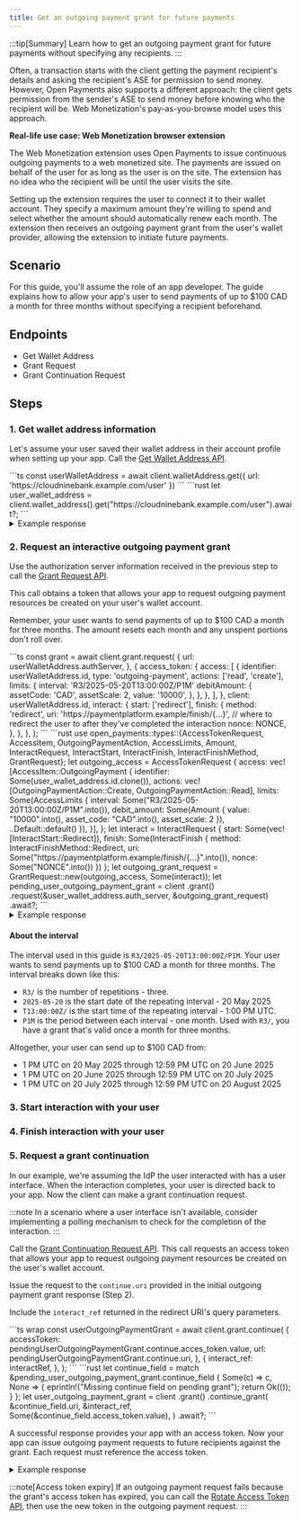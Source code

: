 ```yaml
---
title: Get an outgoing payment grant for future payments
---
```



:::tip[Summary]
Learn how to get an outgoing payment grant for future payments without specifying any recipients.
:::

Often, a transaction starts with the client getting the payment recipient's details and asking the recipient's ASE for permission to send money. However, Open Payments also supports a different approach: the client gets permission from the sender's ASE to send money before knowing who the recipient will be. Web Monetization's pay-as-you-browse model uses this approach.

**Real-life use case: Web Monetization browser extension**

The Web Monetization extension uses Open Payments to issue continuous outgoing payments to a web monetized site. The payments are issued on behalf of the user for as long as the user is on the site. The extension has no idea who the recipient will be until the user visits the site.

Setting up the extension requires the user to connect it to their wallet account. They specify a maximum amount they're willing to spend and select whether the amount should automatically renew each month. The extension then receives an outgoing payment grant from the user's wallet provider, allowing the extension to initiate future payments.

## Scenario

For this guide, you'll assume the role of an app developer. The guide explains how to allow your app's user to send payments of up to $100 CAD a month for three months without specifying a recipient beforehand.

## Endpoints

- <Badge text="GET" variant="note" /> <LinkOut href='https://openpayments.dev/apis/wallet-address-server/operations/get-wallet-address/'>Get Wallet Address</LinkOut>
- <Badge text="POST" variant="success" /> <LinkOut href='https://openpayments.dev/apis/auth-server/operations/post-request/'>Grant Request</LinkOut>
- <Badge text="POST" variant="success" /> <LinkOut href='https://openpayments.dev/apis/auth-server/operations/post-continue/'>Grant Continuation Request</LinkOut>

## Steps

### 1. Get wallet address information

Let's assume your user saved their wallet address in their account profile when setting up your app. Call the <Badge text="GET" variant="note" /> [Get Wallet Address API](/apis/wallet-address-server/operations/get-wallet-address).

<Tabs syncKey="lang">
<TabItem label='TypeScript/JavaScript' icon='seti:javascript'>
  ```ts
  const userWalletAddress = await client.walletAddress.get({
    url: 'https://cloudninebank.example.com/user'
  })
  ```
 </TabItem>
 <TabItem label='Rust' icon='seti:rust'>
 ```rust
 let user_wallet_address = client.wallet_address().get("https://cloudninebank.example.com/user").await?;
 ```
 </TabItem>
</Tabs>

<details>
  <summary>Example response</summary>
  ```json wrap
  {
    "id": "https://cloudninebank.example.com/user",
    "assetCode": "CAD",
    "assetScale": 2,
    "authServer": "https://auth.cloudninebank.example.com/",
    "resourceServer": "https://cloudninebank.example.com/op"
  }
  ```
</details>

### 2. Request an interactive outgoing payment grant

Use the authorization server information received in the previous step to call the <Badge text="POST" variant="success" /> [Grant Request API](/apis/auth-server/operations/post-request).

This call obtains a token that allows your app to request outgoing payment resources be created on your user's wallet account.

<InteractionReq />

Remember, your user wants to send payments of up to $100 CAD a month for three months. The amount resets each month and any unspent portions don't roll over.

<Tabs syncKey="lang">
<TabItem label='TypeScript/JavaScript' icon='seti:javascript'>
  ```ts
  const grant = await client.grant.request(
    {
      url: userWalletAddress.authServer,
    },
    {
      access_token: {
        access: [
          {
            identifier: userWalletAddress.id,
            type: 'outgoing-payment',
            actions: ['read', 'create'],
            limits: {
              interval: 'R3/2025-05-20T13:00:00Z/P1M'
              debitAmount: {
                assetCode: 'CAD',
                assetScale: 2,
                value: '10000',
              },
            },
          },
        ],
      },
      client: userWalletAddress.id,
      interact: {
        start: ['redirect'],
        finish: {
          method: 'redirect',
          uri: 'https://paymentplatform.example/finish/{...}', // where to redirect the user to after they've completed the interaction
          nonce: NONCE,
        },
      },
    },
  );
  ```
 </TabItem>
 <TabItem label='Rust' icon='seti:rust'>
 ```rust
 use open_payments::types::{AccessTokenRequest, AccessItem, OutgoingPaymentAction, AccessLimits, Amount, InteractRequest, InteractStart, InteractFinish, InteractFinishMethod, GrantRequest};
 let outgoing_access = AccessTokenRequest {
   access: vec![AccessItem::OutgoingPayment {
     identifier: Some(user_wallet_address.id.clone()),
     actions: vec![OutgoingPaymentAction::Create, OutgoingPaymentAction::Read],
     limits: Some(AccessLimits {
       interval: Some("R3/2025-05-20T13:00:00Z/P1M".into()),
       debit_amount: Some(Amount { value: "10000".into(), asset_code: "CAD".into(), asset_scale: 2 }),
       ..Default::default()
     }),
   }],
 };
 let interact = InteractRequest { start: Some(vec![InteractStart::Redirect]), finish: Some(InteractFinish { method: InteractFinishMethod::Redirect, uri: Some("https://paymentplatform.example/finish/{...}".into()), nonce: Some("NONCE".into()) }) };
 let outgoing_grant_request = GrantRequest::new(outgoing_access, Some(interact));
 let pending_user_outgoing_payment_grant = client
   .grant()
   .request(&user_wallet_address.auth_server, &outgoing_grant_request)
   .await?;
 ```
 </TabItem>
</Tabs>

<details>
  <summary>Example response</summary>
  ```json wrap
  {
    "interact": {
      "redirect": "https://auth.interledger-test.dev/{...}", // uri to redirect the user to, to begin interaction
      "finish": "..." // unique key to secure the callback
    },
    "continue": {
      "access_token": {
        "value": "..." // access token for continuing the outgoing payment grant request
      },
      "uri": "https://auth.interledger-test.dev/continue/{...}", // uri for continuing the outgoing payment grant request
      "wait": 30
    }
  }
  ```
</details>

#### About the interval

The interval used in this guide is `R3/2025-05-20T13:00:00Z/P1M`. Your user wants to send payments up to $100 CAD a month for three months. The interval breaks down like this:

- `R3/` is the number of repetitions - three.
- `2025-05-20` is the start date of the repeating interval - 20 May 2025
- `T13:00:00Z/` is the start time of the repeating interval - 1:00 PM UTC.
- `P1M` is the period between each interval - one month. Used with `R3/`, you have a grant that's valid once a month for three months.

Altogether, your user can send up to $100 CAD from:

- 1 PM UTC on 20 May 2025 through 12:59 PM UTC on 20 June 2025
- 1 PM UTC on 20 June 2025 through 12:59 PM UTC on 20 July 2025
- 1 PM UTC on 20 July 2025 through 12:59 PM UTC on 20 August 2025

### 3. Start interaction with your user

<StartInteraction />

### 4. Finish interaction with your user

<FinishInteraction />

### 5. Request a grant continuation

In our example, we're assuming the IdP the user interacted with has a user interface. When the interaction completes, your user is directed back to your app. Now the client can make a grant continuation request.

:::note
In a scenario where a user interface isn't available, consider implementing a polling mechanism to check for the completion of the interaction.
:::

Call the <Badge text="POST" variant="success" /> [Grant Continuation Request API](/apis/auth-server/operations/post-continue/). This call requests an access token that allows your app to request outgoing payment resources be created on the user's wallet account.

Issue the request to the `continue.uri` provided in the initial outgoing payment grant response (Step 2).

Include the `interact_ref` returned in the redirect URI's query parameters.

<Tabs syncKey='lang'>
  <TabItem label='TypeScript/JavaScript' icon='seti:javascript'>
  ```ts wrap
  const userOutgoingPaymentGrant = await client.grant.continue(
    {
      accessToken: pendingUserOutgoingPaymentGrant.continue.acces_token.value,
      url: pendingUserOutgoingPaymentGrant.continue.uri,
    },
    {
      interact_ref: interactRef,
    },
  );
  ```
  </TabItem>
  <TabItem label='Rust' icon='seti:rust'>
  ```rust
  let continue_field = match &pending_user_outgoing_payment_grant.continue_field {
    Some(c) => c,
    None => {
      eprintln!("Missing continue field on pending grant");
      return Ok(());
    }
  };
  let user_outgoing_payment_grant = client
    .grant()
    .continue_grant(
      &continue_field.uri,
      &interact_ref,
      Some(&continue_field.access_token.value),
    )
    .await?;
  ```
  </TabItem>
</Tabs>

A successful response provides your app with an access token. Now your app can issue outgoing payment requests to future recipients against the grant. Each request must reference the access token.

<details>
  <summary>Example response</summary>
  ```json wrap
  {
    "access_token": {
      "value": "...", // final access token required before creating outgoing payments
      "manage": "https://auth.cloudninebank.example.com/token/{...}", // management uri for access token
      "access": [
        {
          "type": "outgoing-payment",
          "actions": ["create", "read"],
          "identifier": "https://cloudninebank.example.com/user",
        }
      ]
    },
    "continue": {
      "access_token": {
        "value": "..." // access token for continuing the request
      },
      "uri": "https://auth.cloudninebank.example.com/continue/{...}" // continuation request uri
    }
  }
  ```
</details>

:::note[Access token expiry]
If an outgoing payment request fails because the grant's access token has expired, you can call the <Badge text="POST" variant="success" /> [Rotate Access Token API](/apis/auth-server/operations/post-token/), then use the new token in the outgoing payment request.
:::
